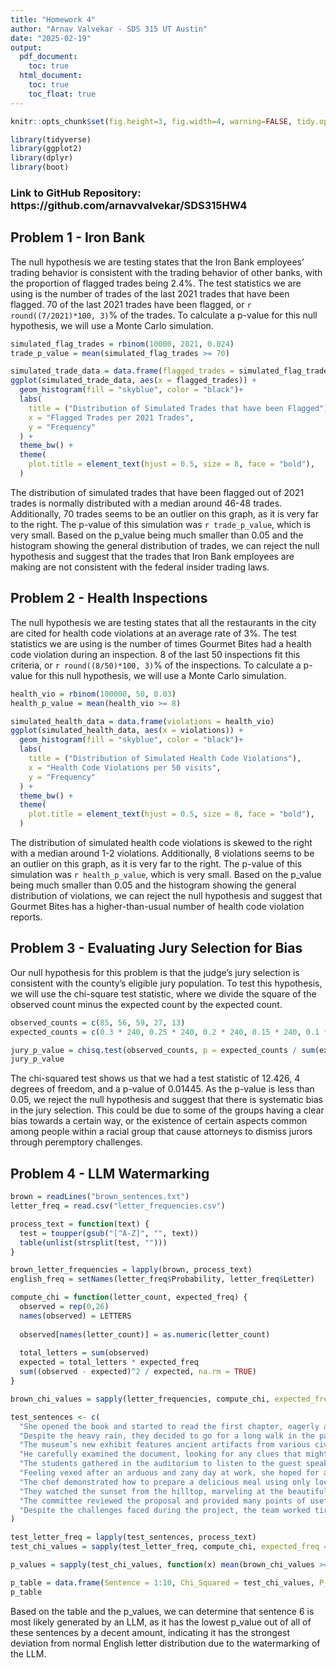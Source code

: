 ```yaml
---
title: "Homework 4"
author: "Arnav Valvekar - SDS 315 UT Austin"
date: "2025-02-19"
output:
  pdf_document:
    toc: true
  html_document:
    toc: true
    toc_float: true
---
```


```r
knitr::opts_chunk$set(fig.height=3, fig.width=4, warning=FALSE, tidy.opts=list(width.cutoff=60))

library(tidyverse)
library(ggplot2)
library(dplyr)
library(boot)
```

### Link to GitHub Repository: https://github.com/arnavvalvekar/SDS315HW4

## Problem 1 - Iron Bank

The null hypothesis we are testing states that the Iron Bank employees' trading behavior is consistent with the trading behavior of other banks, with the proportion of flagged trades being 2.4%. 
The test statistics we are using is the number of trades of the last 2021 trades that have been flagged. 70 of the last 2021 trades have been flagged, or `r round((7/2021)*100, 3)`% of the trades.
To calculate a p-value for this null hypothesis, we will use a Monte Carlo simulation.

```r
simulated_flag_trades = rbinom(10000, 2021, 0.024)
trade_p_value = mean(simulated_flag_trades >= 70)

simulated_trade_data = data.frame(flagged_trades = simulated_flag_trades)
ggplot(simulated_trade_data, aes(x = flagged_trades)) +
  geom_histogram(fill = "skyblue", color = "black")+
  labs(
    title = ("Distribution of Simulated Trades that have been Flagged"),
    x = "Flagged Trades per 2021 Trades",
    y = "Frequency"
  ) +
  theme_bw() +
  theme(
    plot.title = element_text(hjust = 0.5, size = 8, face = "bold"),
  )
```

The distribution of simulated trades that have been flagged out of 2021 trades is normally distributed with a median around 46-48 trades. Additionally, 70 trades seems to be an outlier on this graph, as it is very far to the right.
The p-value of this simulation was `r trade_p_value`, which is very small.
Based on the p_value being much smaller than 0.05 and the histogram showing the general distribution of trades, we can reject the null hypothesis and suggest that the trades that Iron Bank employees are making are not consistent with the federal insider trading laws.

## Problem 2 - Health Inspections

The null hypothesis we are testing states that all the restaurants in the city are cited for health code violations at an average rate of 3%.
The test statistics we are using is the number of times Gourmet Bites had a health code violation during an inspection. 8 of the last 50 inspections fit this criteria, or `r round((8/50)*100, 3)`% of the inspections.
To calculate a p-value for this null hypothesis, we will use a Monte Carlo simulation.

```r
health_vio = rbinom(100000, 50, 0.03)
health_p_value = mean(health_vio >= 8)

simulated_health_data = data.frame(violations = health_vio)
ggplot(simulated_health_data, aes(x = violations)) +
  geom_histogram(fill = "skyblue", color = "black")+
  labs(
    title = ("Distribution of Simulated Health Code Violations"),
    x = "Health Code Violations per 50 visits",
    y = "Frequency"
  ) +
  theme_bw() +
  theme(
    plot.title = element_text(hjust = 0.5, size = 8, face = "bold"),
  )
```

The distribution of simulated health code violations is skewed to the right with a median around 1-2 violations. Additionally, 8 violations seems to be an outlier on this graph, as it is very far to the right.
The p-value of this simulation was `r health_p_value`, which is very small.
Based on the p_value being much smaller than 0.05 and the histogram showing the general distribution of violations, we can reject the null hypothesis and suggest that Gourmet Bites has a higher-than-usual number of health code violation reports.

## Problem 3 - Evaluating Jury Selection for Bias

Our null hypothesis for this problem is that the judge's jury selection is consistent with the county's eligible jury population. To test this hypothesis, we will use the chi-square test statistic, where we divide the square of the observed count minus the expected count by the expected count.

```r
observed_counts = c(85, 56, 59, 27, 13)
expected_counts = c(0.3 * 240, 0.25 * 240, 0.2 * 240, 0.15 * 240, 0.1 * 240)

jury_p_value = chisq.test(observed_counts, p = expected_counts / sum(expected_counts))
jury_p_value
```

The chi-squared test shows us that we had a test statistic of 12.426, 4 degrees of freedom, and a p-value of 0.01445. As the p-value is less than 0.05, we reject the null hypothesis and suggest that there is systematic bias in the jury selection. This could be due to some of the groups having a clear bias towards a certain way, or the existence of certain aspects common among people within a racial group that cause attorneys to dismiss jurors through peremptory challenges.

## Problem 4 - LLM Watermarking

```r
brown = readLines("brown_sentences.txt")
letter_freq = read.csv("letter_frequencies.csv")

process_text = function(text) {
  test = toupper(gsub("[^A-Z]", "", text))
  table(unlist(strsplit(test, "")))
}

brown_letter_frequencies = lapply(brown, process_text)
english_freq = setNames(letter_freq$Probability, letter_freq$Letter)

compute_chi = function(letter_count, expected_freq) {
  observed = rep(0,26)
  names(observed) = LETTERS
  
  observed[names(letter_count)] = as.numeric(letter_count)
  
  total_letters = sum(observed)
  expected = total_letters * expected_freq
  sum((observed - expected)^2 / expected, na.rm = TRUE)
}

brown_chi_values = sapply(letter_frequencies, compute_chi, expected_freq = english_freq)

test_sentences <- c(
  "She opened the book and started to read the first chapter, eagerly anticipating what might come next.",
  "Despite the heavy rain, they decided to go for a long walk in the park, crossing the main avenue by the fountain in the center.",
  "The museum’s new exhibit features ancient artifacts from various civilizations around the world.",
  "He carefully examined the document, looking for any clues that might help solve the mystery.",
  "The students gathered in the auditorium to listen to the guest speaker’s inspiring lecture.",
  "Feeling vexed after an arduous and zany day at work, she hoped for a peaceful and quiet evening at home, cozying up after a quick dinner with some TV, or maybe a book on her upcoming visit to Auckland.",
  "The chef demonstrated how to prepare a delicious meal using only locally sourced ingredients, focusing mainly on some excellent dinner recipes from Spain.",
  "They watched the sunset from the hilltop, marveling at the beautiful array of colors in the sky.",
  "The committee reviewed the proposal and provided many points of useful feedback to improve the project’s effectiveness.",
  "Despite the challenges faced during the project, the team worked tirelessly to ensure its successful completion, resulting in a product that exceeded everyone’s expectations."
)

test_letter_freq = lapply(test_sentences, process_text)
test_chi_values = sapply(test_letter_freq, compute_chi, expected_freq = english_freq)

p_values = sapply(test_chi_values, function(x) mean(brown_chi_values >= x))

p_table = data.frame(Sentence = 1:10, Chi_Squared = test_chi_values, P_Value = round(p_values, 3))
p_table
```

Based on the table and the p_values, we can determine that sentence 6 is most likely generated by an LLM, as it has the lowest p_value out of all of these sentences by a decent amount, indicating it has the strongest deviation from normal English letter distribution due to the watermarking of the LLM. 



